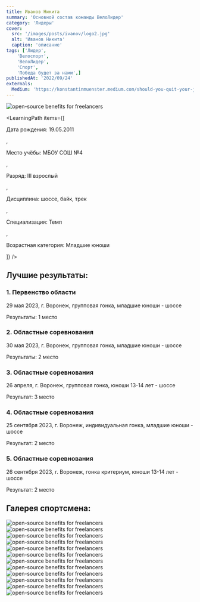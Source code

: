 ```yaml
---
title: Иванов Никита
summary: 'Основной состав команды ВелоЛидер'
category: 'Лидеры'
cover:
  src: '/images/posts/ivanov/logo2.jpg'
  alt: 'Иванов Никита'
  caption: 'описание'
tags: ['Лидер',
    'Велоспорт',
    'ВелоЛидер',
    'Спорт',
    'Победа будет за нами',]
publishedAt: '2022/09/24'
externals:
  Medium: 'https://konstantinmuenster.medium.com/should-you-quit-your-job-for-your-side-project-ed77985431c'
---
```

<CardLeaders>
<Image
  src="/images/posts/ivanov/logo2.jpg"
  alt="open-source benefits for freelancers"
/>

<LearningPath
  items={[
    <p>Дата рождения: 19.05.2011</p>,
    <p>Место учёбы: МБОУ СОШ №4</p>,
    <p>Разряд: III взрослый</p>,
    <p>Дисциплина: шоссе, байк, трек</p>,
    <p>Специализация: Темп</p>,
    <p>Возрастная категория: Младшие юноши</p>
  ]}
/>
</CardLeaders>

## Лучшие результаты:

### 1. Первенство области 

29 мая 2023, г. Воронеж, групповая гонка, младшие юноши - шоссе 

Результаты: 1 место 

### 2. Областные соревнования 

30 мая 2023, г. Воронеж, групповая гонка, младшие юноши - шоссе 

Результаты: 2 место 

### 3. Областные соревнования 

26 апреля, г. Воронеж, групповая гонка, юноши 13-14 лет - шоссе 

Результат: 3 место 

### 4. Областные соревнования 

25 сентября 2023, г. Воронеж, индивидуальная гонка, младшие юноши - шоссе 

Результат: 2 место 

### 5. Областные соревнования 

26 сентября 2023, г. Воронеж, гонка критериум, юноши 13-14 лет - шоссе 

Результат: 2 место


## Галерея спортсмена:
<Image
  src="/images/posts/ivanov/1.jpg"
  alt="open-source benefits for freelancers"
/>
<Image
  src="/images/posts/ivanov/2.jpg"
  alt="open-source benefits for freelancers"
/>
<Image
  src="/images/posts/ivanov/3.jpg"
  alt="open-source benefits for freelancers"
/>
<Image
  src="/images/posts/ivanov/4.jpg"
  alt="open-source benefits for freelancers"
/>
<Image
  src="/images/posts/ivanov/5.jpg"
  alt="open-source benefits for freelancers"
/>
<Image
  src="/images/posts/ivanov/6.jpg"
  alt="open-source benefits for freelancers"
/>
<Image
  src="/images/posts/ivanov/7.jpg"
  alt="open-source benefits for freelancers"
/>
<Image
  src="/images/posts/ivanov/8.jpg"
  alt="open-source benefits for freelancers"
/>
<Image
  src="/images/posts/ivanov/9.jpg"
  alt="open-source benefits for freelancers"
/>
<Image
  src="/images/posts/ivanov/10.jpg"
  alt="open-source benefits for freelancers"
/>
<Image
  src="/images/posts/ivanov/11.jpg"
  alt="open-source benefits for freelancers"
/>
<Image
  src="/images/posts/ivanov/12.jpg"
  alt="open-source benefits for freelancers"
/>



